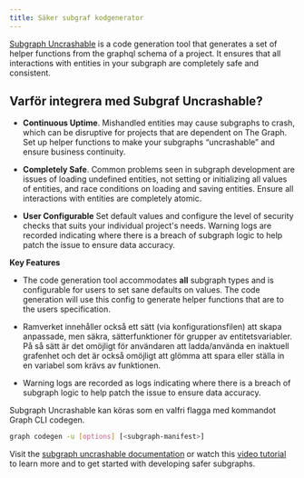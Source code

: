 ```yaml
---
title: Säker subgraf kodgenerator
---
```


[Subgraph Uncrashable](https://float-capital.github.io/float-subgraph-uncrashable/) is a code generation tool that generates a set of helper functions from the graphql schema of a project. It ensures that all interactions with entities in your subgraph are completely safe and consistent.

## Varför integrera med Subgraf Uncrashable?

- **Continuous Uptime**. Mishandled entities may cause subgraphs to crash, which can be disruptive for projects that are dependent on The Graph. Set up helper functions to make your subgraphs “uncrashable” and ensure business continuity.

- **Completely Safe**. Common problems seen in subgraph development are issues of loading undefined entities, not setting or initializing all values of entities, and race conditions on loading and saving entities. Ensure all interactions with entities are completely atomic.

- **User Configurable** Set default values and configure the level of security checks that suits your individual project's needs. Warning logs are recorded indicating where there is a breach of subgraph logic to help patch the issue to ensure data accuracy.

**Key Features**

- The code generation tool accommodates **all** subgraph types and is configurable for users to set sane defaults on values. The code generation will use this config to generate helper functions that are to the users specification.

- Ramverket innehåller också ett sätt (via konfigurationsfilen) att skapa anpassade, men säkra, sätterfunktioner för grupper av entitetsvariabler. På så sätt är det omöjligt för användaren att ladda/använda en inaktuell grafenhet och det är också omöjligt att glömma att spara eller ställa in en variabel som krävs av funktionen.

- Warning logs are recorded as logs indicating where there is a breach of subgraph logic to help patch the issue to ensure data accuracy.

Subgraph Uncrashable kan köras som en valfri flagga med kommandot Graph CLI codegen.

```sh
graph codegen -u [options] [<subgraph-manifest>]
```

Visit the [subgraph uncrashable documentation](https://float-capital.github.io/float-subgraph-uncrashable/docs/) or watch this [video tutorial](https://float-capital.github.io/float-subgraph-uncrashable/docs/tutorial) to learn more and to get started with developing safer subgraphs.
